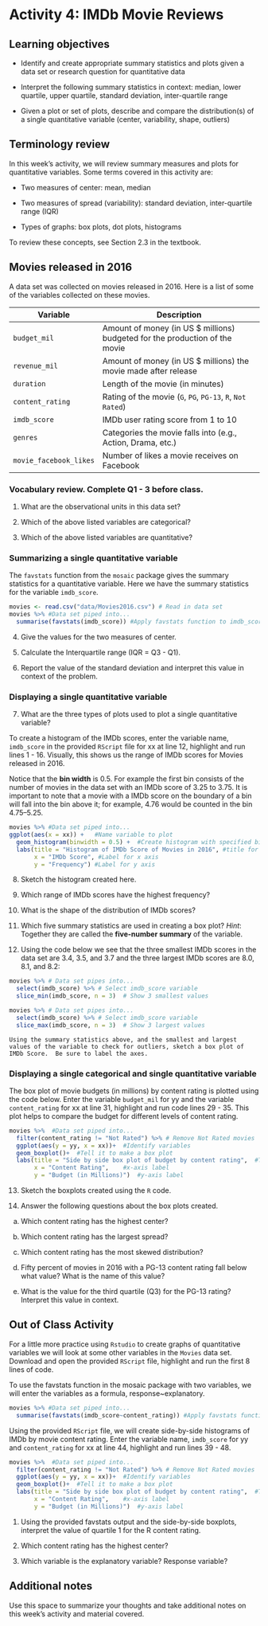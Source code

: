 # Activity 4:  IMDb Movie Reviews

\setstretch{1}

## Learning objectives

* Identify and create appropriate summary statistics and plots
  given a data set or research question for quantitative data

* Interpret the following summary statistics in context:
  median, lower quartile, upper quartile,
  standard deviation, inter-quartile range

* Given a plot or set of plots, describe and compare the distribution(s)
  of a single quantitative variable
  (center, variability, shape, outliers)

## Terminology review

In this week's activity, we will review summary measures and plots for quantitative variables.  Some terms covered in this activity are:

* Two measures of center: mean, median

* Two measures of spread (variability): standard deviation, inter-quartile range (IQR)

* Types of graphs: box plots, dot plots, histograms

To review these concepts, see Section 2.3 in the textbook.

## Movies released in 2016

A data set was collected on movies released in 2016.  Here is a list of some of the variables collected on these movies.

| **Variable** 	| **Description** |
|----	|-------------	|
| `budget_mil` | Amount of money (in US $ millions) budgeted for the production of the movie |
| `revenue_mil` | Amount of money (in US $ millions) the movie made after release|
| `duration` | Length of the movie (in minutes)|
| `content_rating` | Rating of the movie (`G`, `PG`, `PG-13`, `R`, `Not Rated`)|
| `imdb_score` | IMDb user rating score from 1 to 10 |
| `genres` | Categories the movie falls into (e.g., Action, Drama, etc.) |
| `movie_facebook_likes` | Number of likes a movie receives on Facebook |

\newpage

### Vocabulary review. Complete Q1 - 3 before class. {-}

1. What are the observational units in this data set?

\vspace{0.1in}

2. Which of the above listed variables are categorical?

\vspace{.5in}

3. Which of the above listed variables are quantitative?

\vspace{.5in}

### Summarizing a single quantitative variable {-}

The `favstats` function from the `mosaic` package gives the summary statistics for a quantitative variable. Here we have the summary statistics for the variable `imdb_score`.

```r
movies <- read.csv("data/Movies2016.csv") # Read in data set
movies %>% #Data set piped into...
  summarise(favstats(imdb_score)) #Apply favstats function to imdb_score
```

4. Give the values for the two measures of center.

\vspace{0.5in}

5. Calculate the Interquartile range (IQR = Q3 - Q1).

\vspace{0.5in}

6. Report the value of the standard deviation and interpret this value in context of the problem.
\vspace{1in}

### Displaying a single quantitative variable {-}

7. What are the three types of plots used to plot a single quantitative variable?

\newpage

To create a histogram of the IMDb scores, enter the variable name, `imdb_score` in the provided `RScript` file for xx at line 12, highlight and run lines 1 - 16.  Visually, this shows us the range of IMDb scores for Movies released in 2016.

Notice that the **bin width** is 0.5.  For example the first bin consists of the number of movies in the data set with an IMDb score of 3.25 to 3.75.  It is important to note that a movie with a IMDb score on the boundary of a bin will fall into the bin above it; for example, 4.76 would be counted in the bin 4.75--5.25.  

```r
movies %>% #Data set piped into...
ggplot(aes(x = xx)) +   #Name variable to plot
  geom_histogram(binwidth = 0.5) +  #Create histogram with specified binwidth
  labs(title = "Histogram of IMDb Score of Movies in 2016", #title for plot
       x = "IMDb Score", #Label for x axis
       y = "Frequency") #Label for y axis
```


8. Sketch the histogram created here.

\vspace{1in}

9. Which range of IMDb scores have the highest frequency?

\vspace{0.4in}

10. What is the shape of the distribution of IMDb scores?

\vspace{0.4in}

11. Which five summary statistics are used in creating a box plot? *Hint*: Together they are called the **five-number summary** of the variable.

\vspace{0.4in}

12. Using the code below we see that the three smallest IMDb scores in the data set are 3.4, 3.5, and 3.7 and the three largest IMDb scores are 8.0, 8.1, and 8.2:  

```r
movies %>% # Data set pipes into...
  select(imdb_score) %>% # Select imdb_score variable
  slice_min(imdb_score, n = 3)  # Show 3 smallest values
```

```r
movies %>% # Data set pipes into...
  select(imdb_score) %>% # Select imdb_score variable
  slice_max(imdb_score, n = 3)  # Show 3 largest values
```

    Using the summary statistics above, and the smallest and largest values of the variable to check for outliers, sketch a box plot of IMDb Score.  Be sure to label the axes.

\vspace{1.5in}

### Displaying a single categorical and single quantitative variable {-}

The box plot of movie budgets (in millions) by content rating is plotted using the code below.  Enter the variable `budget_mil` for yy and the variable `content_rating` for xx at line 31, highlight and run code lines 29 - 35. This plot helps to compare the budget for different levels of content rating.

```r
movies %>%  #Data set piped into...
  filter(content_rating != "Not Rated") %>% # Remove Not Rated movies
  ggplot(aes(y = yy, x = xx))+  #Identify variables
  geom_boxplot()+  #Tell it to make a box plot
  labs(title = "Side by side box plot of budget by content rating",  #Title
       x = "Content Rating",    #x-axis label
       y = "Budget (in Millions)")  #y-axis label
```

13. Sketch the boxplots created using the `R` code.

\vspace{1.5in}

\newpage

14. Answer the following questions about the box plots created.

   a. Which content rating has the highest center?
\vspace{0.2in}

   b. Which content rating has the largest spread?
\vspace{0.2in}

   c. Which content rating has the most skewed distribution?
\vspace{0.2in}

   d. Fifty percent of movies in 2016 with a PG-13 content rating fall below what value?  What is the name of this value?
\vspace{0.4in}

   e.  What is the value for the third quartile (Q3) for the PG-13 rating?  Interpret this value in context.
\vspace{.8in}

## Out of Class Activity
For a little more practice using `Rstudio` to create graphs of quantitative variables we will look at some other variables in the `Movies` data set.  Download and open the provided `RScript` file, highlight and run the first 8 lines of code.

To use the favstats function in the mosaic package with two variables, we will enter the variables as a formula, response~explanatory.

```r
movies %>% #Data set piped into...
  summarise(favstats(imdb_score~content_rating)) #Apply favstats function to imdb_score
```

Using the provided `RScript` file, we will create side-by-side histograms of IMDb by movie content rating. Enter the variable name, `imdb_score` for yy and `content_rating` for xx at line 44, highlight and run lines 39 - 48.

```r
movies %>%  #Data set piped into...
  filter(content_rating != "Not Rated") %>% # Remove Not Rated movies
  ggplot(aes(y = yy, x = xx))+  #Identify variables
  geom_boxplot()+  #Tell it to make a box plot
  labs(title = "Side by side box plot of budget by content rating",  #Title
       x = "Content Rating",    #x-axis label
       y = "Budget (in Millions)")  #y-axis label
```

1.  Using the provided favstats output and the side-by-side boxplots, interpret the value of quartile 1 for the R content rating.

\vspace{1in}

2. Which content rating has the highest center?

\vspace{0.2in}

3. Which variable is the explanatory variable? Response variable?

\vspace{0.5in}

## Additional notes

Use this space to summarize your thoughts and take additional notes on this week's activity and material covered.